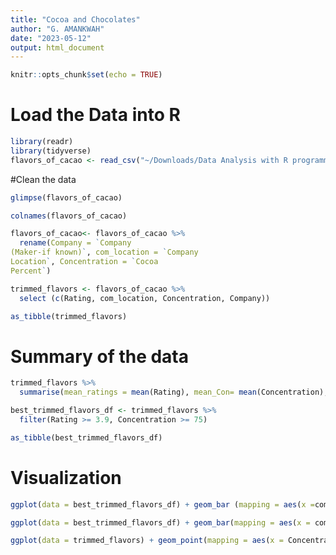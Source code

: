 ```yaml
---
title: "Cocoa and Chocolates"
author: "G. AMANKWAH"
date: "2023-05-12"
output: html_document
---
```


```r
knitr::opts_chunk$set(echo = TRUE)
```

# Load the Data into R
``` r
library(readr)
library(tidyverse)
flavors_of_cacao <- read_csv("~/Downloads/Data Analysis with R programming/flavors_of_cacao.csv")
```

#Clean the data
``` r
glimpse(flavors_of_cacao)

colnames(flavors_of_cacao)
```



``` r
flavors_of_cacao<- flavors_of_cacao %>%
  rename(Company = `Company 
(Maker-if known)`, com_location = `Company
Location`, Concentration = `Cocoa
Percent`)
```


```r
trimmed_flavors <- flavors_of_cacao %>%
  select (c(Rating, com_location, Concentration, Company))
```

``` r
as_tibble(trimmed_flavors)
```

# Summary of the data

``` r
trimmed_flavors %>%
  summarise(mean_ratings = mean(Rating), mean_Con= mean(Concentration), min_con = min(Concentration))
```


``` r
best_trimmed_flavors_df <- trimmed_flavors %>%
  filter(Rating >= 3.9, Concentration >= 75)

as_tibble(best_trimmed_flavors_df)
```


# Visualization
``` r
ggplot(data = best_trimmed_flavors_df) + geom_bar (mapping = aes(x =com_location), , fill="red", color = "black")
```

``` r
ggplot(data = best_trimmed_flavors_df) + geom_bar(mapping = aes(x = com_location)) + facet_wrap(~Company)
```


```r
ggplot(data = trimmed_flavors) + geom_point(mapping = aes(x = Concentration, y = Rating)) + labs (title ="Recommended Bars") 
```


